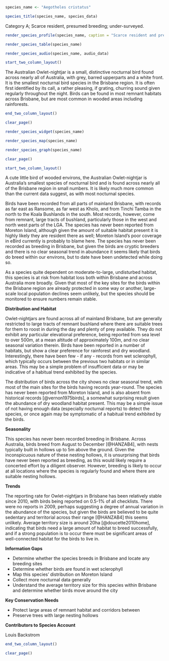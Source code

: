 ```r
species_name <- "Aegotheles cristatus"
```

```r
species_title(species_name, species_data)
```

Category A; Scarce resident, presumed breeding; under-surveyed.

```r
render_species_profile(species_name, caption = "Scarce resident and presumed breeder in remnant habitat around the city. Birds are typically inconspicuous at daytime roosts but can be heard calling at night when they are active. Likely underreported and more common than currently indicated in the data. Not of conservation concern.")
```

```r
render_species_table(species_name)
```

```r
render_species_audio(species_name, audio_data)
```

```r
start_two_column_layout()
```

The Australian Owlet-nightjar is a small, distinctive nocturnal bird found across nearly all of Australia, with grey, barred upperparts and a white front. It is the smallest nocturnal bird species in the Brisbane region. It is often first identified by its call, a rather pleasing, if grating, churring sound given regularly throughout the night. Birds can be found in most remnant habitats across Brisbane, but are most common in wooded areas including rainforests.

```r
end_two_column_layout()
```

```r
clear_page()
```

```r
render_species_widget(species_name)
```

```r
render_species_map(species_name)
```

```r
render_species_graph(species_name)
```

```r
clear_page()
```

```r
start_two_column_layout()
```

A cute little bird of wooded environs, the Australian Owlet-nightjar is Australia's smallest species of nocturnal bird and is found across nearly all of the Brisbane region in small numbers. It is likely much more common than the current data suggest, as with most nocturnal species.

Birds have been recorded from all parts of mainland Brisbane, with records as far east as Ransome, as far west as Kholo, and from Tinchi Tamba in the north to the Koala Bushlands in the south. Most records, however, come from remnant, large tracts of bushland, particularly those in the west and north west parts of the LGA. The species has never been reported from Moreton Island, although given the amount of suitable habitat present it is highly likely they are resident there as well; Moreton Island's poor coverage in eBird currently is probably to blame here. The species has never been recorded as breeding in Brisbane, but given the birds are cryptic breeders and there is no clear seasonal trend in abundance it seems likely that birds do breed within our environs, but to date have been undetected while doing so.

As a species quite dependent on moderate-to-large, undisturbed habitat, this species is at risk from habitat loss both within Brisbane and across Australia more broadly. Given that most of the key sites for the birds within the Brisbane region are already protected in some way or another, large-scale local population declines seem unlikely, but the species should be monitored to ensure numbers remain stable.

**Distribution and Habitat**

Owlet-nightjars are found across all of mainland Brisbane, but are generally restricted to large tracts of remnant bushland where there are suitable trees for them to roost in during the day and plenty of prey available. They do not exhibit any particular elevational preference, being reported from sea level to over 500m, at a mean altitude of approximately 100m, and no clear seasonal variation therein. Birds have been reported in a number of habitats, but show a clear preference for rainforest and dry woodland. Interestingly, there have been few - if any - records from wet sclerophyll, which typically occurs between the previous two habitats or in similar areas. This may be a simple problem of insufficient data or may be indicative of a habitual trend exhibited by the species.

The distribution of birds across the city shows no clear seasonal trend, with most of the main sites for the birds having records year-round. The species has never been reported from Moreton Island, and is also absent from historical records [@vernon1975birds], a somewhat surprising result given the abundance of dry woodland habitat present. This may be a simple issue of not having enough data (especially nocturnal reports) to detect the species, or once again may be symptomatic of a habitual trend exhbited by the birds.

**Seasonality**

This species has never been recorded breeding in Brisbane. Across Australia, birds breed from August to December [@HANZAB4], with nests typically built in hollows up to 5m above the ground. Given the inconspicuous nature of these nesting hollows, it is unsurprising that birds have never been reported as breeding, as this would likely require a concerted effort by a diligent observer. However, breeding is likely to occur at all locations where the species is regularly found and where there are suitable nesting hollows.

**Trends**

The reporting rate for Owlet-nightjars in Brisbane has been relatively stable since 2010, with birds being reported on 0.5-1% of all checklists. There were no reports in 2009, perhaps suggesting a degree of annual variation in the abundance of the species, but given the birds are believed to be quite sedentary and territorial across their range [@HANZAB4] this seems unlikely. Average territory size is around 20ha [@doucette2010home], indicating that birds need a large amount of habitat to breed successfully, and if a strong population is to occur there must be significant areas of well-connected habitat for the birds to live in.

**Information Gaps**

- Determine whether the species breeds in Brisbane and locate any breeding sites
- Determine whether birds are found in wet sclerophyll
- Map this species' distribution on Moreton Island
- Collect more nocturnal data generally
- Understand the average territory size for this species within Brisbane and determine whether birds move around the city

**Key Conservation Needs**

- Protect large areas of remnant habitat and corridors between
- Preserve trees with large nesting hollows

**Contributors to Species Account**

Louis Backstrom


```r
end_two_column_layout()
```

```r
clear_page()
```
